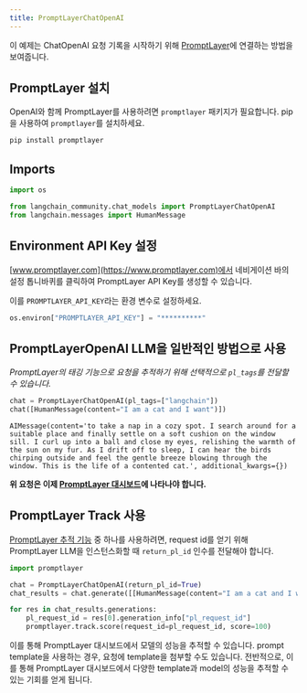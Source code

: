 ```yaml
---
title: PromptLayerChatOpenAI
---
```


이 예제는 ChatOpenAI 요청 기록을 시작하기 위해 [PromptLayer](https://www.promptlayer.com)에 연결하는 방법을 보여줍니다.

## PromptLayer 설치

OpenAI와 함께 PromptLayer를 사용하려면 `promptlayer` 패키지가 필요합니다. pip을 사용하여 `promptlayer`를 설치하세요.

```python
pip install promptlayer
```

## Imports

```python
import os

from langchain_community.chat_models import PromptLayerChatOpenAI
from langchain.messages import HumanMessage
```

## Environment API Key 설정

[www.promptlayer.com](https://www.promptlayer.com)에서 네비게이션 바의 설정 톱니바퀴를 클릭하여 PromptLayer API Key를 생성할 수 있습니다.

이를 `PROMPTLAYER_API_KEY`라는 환경 변수로 설정하세요.

```python
os.environ["PROMPTLAYER_API_KEY"] = "**********"
```

## PromptLayerOpenAI LLM을 일반적인 방법으로 사용

*PromptLayer의 태깅 기능으로 요청을 추적하기 위해 선택적으로 `pl_tags`를 전달할 수 있습니다.*

```python
chat = PromptLayerChatOpenAI(pl_tags=["langchain"])
chat([HumanMessage(content="I am a cat and I want")])
```

```output
AIMessage(content='to take a nap in a cozy spot. I search around for a suitable place and finally settle on a soft cushion on the window sill. I curl up into a ball and close my eyes, relishing the warmth of the sun on my fur. As I drift off to sleep, I can hear the birds chirping outside and feel the gentle breeze blowing through the window. This is the life of a contented cat.', additional_kwargs={})
```

**위 요청은 이제 [PromptLayer 대시보드](https://www.promptlayer.com)에 나타나야 합니다.**

## PromptLayer Track 사용

[PromptLayer 추적 기능](https://magniv.notion.site/Track-4deee1b1f7a34c1680d085f82567dab9) 중 하나를 사용하려면, request id를 얻기 위해 PromptLayer LLM을 인스턴스화할 때 `return_pl_id` 인수를 전달해야 합니다.

```python
import promptlayer

chat = PromptLayerChatOpenAI(return_pl_id=True)
chat_results = chat.generate([[HumanMessage(content="I am a cat and I want")]])

for res in chat_results.generations:
    pl_request_id = res[0].generation_info["pl_request_id"]
    promptlayer.track.score(request_id=pl_request_id, score=100)
```

이를 통해 PromptLayer 대시보드에서 모델의 성능을 추적할 수 있습니다. prompt template을 사용하는 경우, 요청에 template을 첨부할 수도 있습니다.
전반적으로, 이를 통해 PromptLayer 대시보드에서 다양한 template과 model의 성능을 추적할 수 있는 기회를 얻게 됩니다.
